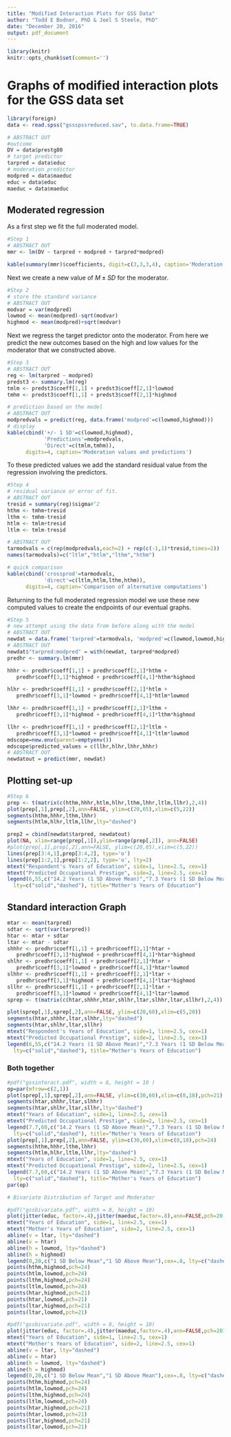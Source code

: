 ```yaml
---
title: "Modified Interaction Plots for GSS Data"
author: "Todd E Bodner, PhD & Joel S Steele, PhD"
date: "December 20, 2016"
output: pdf_document
---
```


```r
library(knitr)
knitr::opts_chunk$set(comment='')
```

# Graphs of modified interaction plots for the GSS data set

```r
library(foreign)
data <- read.spss("gssspssreduced.sav", to.data.frame=TRUE)

# ABSTRACT OUT
#outcome
DV = data$prestg80
# target predictor
tarpred = data$educ
# moderation predictor
modpred = data$maeduc
educ = data$educ
maeduc = data$maeduc
```

## Moderated regression

As a first step we fit the full moderated model.

```r

#Step 1
# ABSTRACT OUT
mmr <- lm(DV ~ tarpred + modpred + tarpred*modpred)

kable(summary(mmr)$coefficients, digit=c(3,3,3,4), caption='Moderation Model')
```

Next we create a new value of $M \pm SD$ for the moderator. 

```r
#Step 2
# store the standard variance
# ABSTRACT OUT
modvar = var(modpred)
lowmod <- mean(modpred)-sqrt(modvar)
highmod <- mean(modpred)+sqrt(modvar)

```

Next we regress the target predictor onto the moderator. From here we predict the new outcomes based on the high and low values for the moderator that we constructed above.

```r
#Step 3
# ABSTRACT OUT
reg <- lm(tarpred ~ modpred)
predst3 <- summary.lm(reg)
tmlm <- predst3$coeff[1,1] + predst3$coeff[2,1]*lowmod
tmhm <- predst3$coeff[1,1] + predst3$coeff[2,1]*highmod

# prediction based on the model
# ABSTRACT OUT
modpredvals = predict(reg, data.frame('modpred'=c(lowmod,highmod)))
# display
kable(cbind('+/- 1 SD'=c(lowmod,highmod),
            'Predictions'=modpredvals, 
            'Direct'=c(tmlm,tmhm)), 
      digits=4, caption='Moderation values and predictions')
```

To these predicted values we add the standard residual value from the regression involving the predictors.

```r
#Step 4
# residual variance or error of fit.
# ABSTRACT OUT
tresid = summary(reg)$sigma#^2
hthm <- tmhm+tresid
lthm <- tmhm-tresid
htlm <- tmlm+tresid
ltlm <- tmlm-tresid

# ABSTRACT OUT
tarmodvals = c(rep(modpredvals,each=2) + rep(c(-1,1)*tresid,times=2))
names(tarmodvals)=c("ltlm","htlm","lthm","hthm")

# quick comparison
kable(cbind('crossprod'=tarmodvals, 
            'direct'=c(ltlm,htlm,lthm,hthm)), 
      digits=4, caption='Comparison of alternative computations')
```

Returning to the full moderated regression model we use these new computed values to create the endpoints of our eventual graphs.

```r
#Step 5
# new attempt using the data from before along with the model
# ABSTRACT OUT
newdat = data.frame('tarpred'=tarmodvals, 'modpred'=c(lowmod,lowmod,highmod,highmod))
# ABSTRACT OUT
newdat$"tarpred:modpred" = with(newdat, tarpred*modpred)
predhr <- summary.lm(mmr)

hhhr <- predhr$coeff[1,1] + predhr$coeff[2,1]*hthm + 
   predhr$coeff[3,1]*highmod + predhr$coeff[4,1]*hthm*highmod

hlhr <- predhr$coeff[1,1] + predhr$coeff[2,1]*htlm + 
   predhr$coeff[3,1]*lowmod + predhr$coeff[4,1]*htlm*lowmod

lhhr <- predhr$coeff[1,1] + predhr$coeff[2,1]*lthm + 
   predhr$coeff[3,1]*highmod + predhr$coeff[4,1]*lthm*highmod

llhr <- predhr$coeff[1,1] + predhr$coeff[2,1]*ltlm + 
   predhr$coeff[3,1]*lowmod + predhr$coeff[4,1]*ltlm*lowmod
mdscope=new.env(parent=emptyenv())
mdscope$predicted_values = c(llhr,hlhr,lhhr,hhhr)
# ABSTRACT OUT
newdatout = predict(mmr, newdat)

```

## Plotting set-up

```r
#Step 6
prep <- t(matrix(c(hthm,hhhr,htlm,hlhr,lthm,lhhr,ltlm,llhr),2,4))
plot(prep[,1],prep[,2],ann=FALSE, ylim=c(20,65),xlim=c(5,22))
segments(hthm,hhhr,lthm,lhhr)
segments(htlm,hlhr,ltlm,llhr,lty="dashed")

prep2 = cbind(newdat$tarpred, newdatout)
plot(NA, xlim=range(prep[,1]),ylim=range(prep[,2]), ann=FALSE)
#plot(prep[,1],prep[,2],ann=FALSE, ylim=c(20,65),xlim=c(5,22))
lines(prep[3:4,1],prep[3:4,2], type='o')
lines(prep[1:2,1],prep[1:2,2], type='o', lty=2)
mtext("Respondent's Years of Education", side=1, line=2.5, cex=1)
mtext("Predicted Occupational Prestige", side=2, line=2.5, cex=1)
legend(6,55,c("14.2 Years (1 SD Above Mean)","7.3 Years (1 SD Below Mean)"),cex=.8, 
  lty=c("solid","dashed"), title="Mother's Years of Education")
```

## Standard interaction Graph

```r
mtar <- mean(tarpred)
sdtar <- sqrt(var(tarpred))
htar <- mtar + sdtar
ltar <- mtar - sdtar
shhhr <- predhr$coeff[1,1] + predhr$coeff[2,1]*htar + 
   predhr$coeff[3,1]*highmod + predhr$coeff[4,1]*htar*highmod
shlhr <- predhr$coeff[1,1] + predhr$coeff[2,1]*htar + 
   predhr$coeff[3,1]*lowmod + predhr$coeff[4,1]*htar*lowmod
slhhr <- predhr$coeff[1,1] + predhr$coeff[2,1]*ltar + 
   predhr$coeff[3,1]*highmod + predhr$coeff[4,1]*ltar*highmod
sllhr <- predhr$coeff[1,1] + predhr$coeff[2,1]*ltar + 
   predhr$coeff[3,1]*lowmod + predhr$coeff[4,1]*ltar*lowmod
sprep <- t(matrix(c(htar,shhhr,htar,shlhr,ltar,slhhr,ltar,sllhr),2,4))

plot(sprep[,1],sprep[,2],ann=FALSE, ylim=c(20,60),xlim=c(5,20))
segments(htar,shhhr,ltar,slhhr,lty="dashed")
segments(htar,shlhr,ltar,sllhr)
mtext("Respondent's Years of Education", side=1, line=2.5, cex=1)
mtext("Predicted Occupational Prestige", side=2, line=2.5, cex=1)
legend(6,55,c("14.2 Years (1 SD Above Mean)","7.3 Years (1 SD Below Mean)"),cex=.8, 
  lty=c("solid","dashed"), title="Mother's Years of Education")
```

### Both together

```r
#pdf("gssinteract.pdf", width = 8, height = 10 )
op=par(mfrow=c(2,1))
plot(sprep[,1],sprep[,2],ann=FALSE, ylim=c(30,60),xlim=c(8,18),pch=21)
segments(htar,shhhr,ltar,slhhr)
segments(htar,shlhr,ltar,sllhr,lty="dashed")
mtext("Years of Education", side=1, line=2.5, cex=1)
mtext("Predicted Occupational Prestige", side=2, line=2.5, cex=1)
legend(7.7,60,c("14.2 Years (1 SD Above Mean)","7.3 Years (1 SD Below Mean)"),cex=.8, 
  lty=c("solid","dashed"), title="Mother's Years of Education")
plot(prep[,1],prep[,2],ann=FALSE, ylim=c(30,60),xlim=c(8,18),pch=24)
segments(hthm,hhhr,lthm,lhhr)
segments(htlm,hlhr,ltlm,llhr,lty="dashed")
mtext("Years of Education", side=1, line=2.5, cex=1)
mtext("Predicted Occupational Prestige", side=2, line=2.5, cex=1)
legend(7.7,60,c("14.2 Years (1 SD Above Mean)","7.3 Years (1 SD Below Mean)"),cex=.8, 
  lty=c("solid","dashed"), title="Mother's Years of Education")
par(op)

# Bivariate Distribution of Target and Moderator

#pdf("gssbivariate.pdf", width = 8, height = 10)
plot(jitter(educ, factor=.4),jitter(maeduc,factor=.8),ann=FALSE,pch=20,cex=.6)
mtext("Years of Education", side=1, line=2.5, cex=1)
mtext("Mother's Years of Education", side=2, line=2.5, cex=1)
abline(v = ltar, lty="dashed")
abline(v = htar)
abline(h = lowmod, lty="dashed")
abline(h = highmod)
legend(0,20,c("1 SD Below Mean","1 SD Above Mean"),cex=.8, lty=c("dashed","solid"), title="Reference Lines")
points(hthm,highmod,pch=24)
points(htlm,lowmod,pch=24)
points(lthm,highmod,pch=24)
points(ltlm,lowmod,pch=24)
points(htar,highmod,pch=21)
points(htar,lowmod,pch=21)
points(ltar,highmod,pch=21)
points(ltar,lowmod,pch=21)

#pdf("gssbivariate.pdf", width = 8, height = 10)
plot(jitter(educ, factor=.4),jitter(maeduc,factor=.4),ann=FALSE,pch=20)
mtext("Years of Education", side=1, line=2.5, cex=1)
mtext("Mother's Years of Education", side=2, line=2.5, cex=1)
abline(v = ltar, lty="dashed")
abline(v = htar)
abline(h = lowmod, lty="dashed")
abline(h = highmod)
legend(0,20,c("1 SD Below Mean","1 SD Above Mean"),cex=.8, lty=c("dashed","solid"), title="Reference Lines")
points(hthm,highmod,pch=24)
points(htlm,lowmod,pch=24)
points(lthm,highmod,pch=24)
points(ltlm,lowmod,pch=24)
points(htar,highmod,pch=21)
points(htar,lowmod,pch=21)
points(ltar,highmod,pch=21)
points(ltar,lowmod,pch=21)
```


